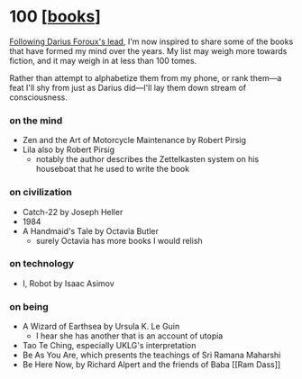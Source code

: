 # 100 [[books]]

[Following Darius Foroux's lead](https://medium.com/life-learning/100-great-books-to-read-in-a-lifetime-f3b7069ce8b3), I'm now inspired to share some of the books that have formed my mind over the years. My list may weigh more towards fiction, and it may weigh in at less than 100 tomes.

Rather than attempt to alphabetize them from my phone, or rank them—a feat I'll shy from just as Darius did—I'll lay them down stream of consciousness.

### on the mind

- Zen and the Art of Motorcycle Maintenance by Robert Pirsig
- Lila also by Robert Pirsig
  - notably the author describes the Zettelkasten system on his houseboat that he used to write the book

### on civilization

- Catch-22 by Joseph Heller
- 1984
- A Handmaid's Tale by Octavia Butler
  - surely Octavia has more books I would relish

### on technology

- I, Robot by Isaac Asimov

### on being

- A Wizard of Earthsea by Ursula K. Le Guin
  - I hear she has another that is an account of utopia
- Tao Te Ching, especially UKLG's interpretation
- Be As You Are, which presents the teachings of Sri Ramana Maharshi
- Be Here Now, by Richard Alpert and the friends of Baba [[Ram Dass]]

[//begin]: # "Autogenerated link references for markdown compatibility"
[books]: ../../resources/books "Books"
[//end]: # "Autogenerated link references"